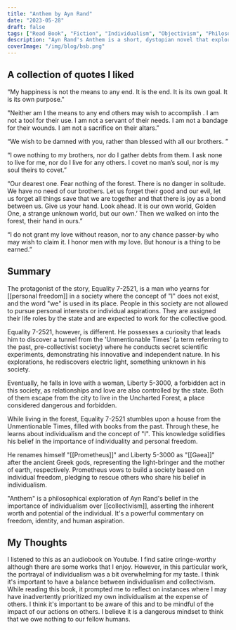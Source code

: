 ```yaml
---
title: "Anthem by Ayn Rand"
date: "2023-05-28"
draft: false
tags: ["Read Book", "Fiction", "Individualism", "Objectivism", "Philosophy", "Politics"]
description: "Ayn Rand's Anthem is a short, dystopian novel that explores the dangers of collectivism and the importance of individualism. "
coverImage: "/img/blog/bsb.png"
---
```


## A collection of quotes I liked

“My happiness is not the means to any end. It is the end. It is its own goal. It is its own purpose."

"Neither am I the means to any end others may wish to accomplish . I am not a tool for their use. I am not a servant of their needs. I am not a bandage for their wounds. I am not a sacrifice on their altars.”

“We wish to be damned with you, rather than blessed with all our brothers. ”

 “I owe nothing to my brothers, nor do I gather debts from them. I ask none to live for me, nor do I live for any others. I covet no man’s soul, nor is my soul theirs to covet.”

  “Our dearest one. Fear nothing of the forest. There is no danger in solitude. We have no need of our brothers. Let us forget their good and our evil, let us forget all things save that we are together and that there is joy as a bond between us. Give us your hand. Look ahead. It is our own world, Golden One, a strange unknown world, but our own.’ Then we walked on into the forest, their hand in ours.”

  “I do not grant my love without reason, nor to any chance passer-by who may wish to claim it. I honor men with my love. But honour is a thing to be earned.”

  ## Summary

  The protagonist of the story, Equality 7-2521, is a man who yearns for [[personal freedom]] in a society where the concept of "I" does not exist, and the word "we" is used in its place. People in this society are not allowed to pursue personal interests or individual aspirations. They are assigned their life roles by the state and are expected to work for the collective good.

Equality 7-2521, however, is different. He possesses a curiosity that leads him to discover a tunnel from the 'Unmentionable Times' (a term referring to the past, pre-collectivist society) where he conducts secret scientific experiments, demonstrating his innovative and independent nature. In his explorations, he rediscovers electric light, something unknown in his society.

Eventually, he falls in love with a woman, Liberty 5-3000, a forbidden act in this society, as relationships and love are also controlled by the state. Both of them escape from the city to live in the Uncharted Forest, a place considered dangerous and forbidden.

While living in the forest, Equality 7-2521 stumbles upon a house from the Unmentionable Times, filled with books from the past. Through these, he learns about individualism and the concept of "I". This knowledge solidifies his belief in the importance of individuality and personal freedom.

He renames himself "[[Prometheus]]" and Liberty 5-3000 as "[[Gaea]]" after the ancient Greek gods, representing the light-bringer and the mother of earth, respectively. Prometheus vows to build a society based on individual freedom, pledging to rescue others who share his belief in individualism.

"Anthem" is a philosophical exploration of Ayn Rand's belief in the importance of individualism over [[collectivism]], asserting the inherent worth and potential of the individual. It's a powerful commentary on freedom, identity, and human aspiration.

## My Thoughts

I listened to this as an audiobook on Youtube. I find satire cringe-worthy although there are some works that I enjoy. However, in this particular work, the portrayal of individualism was a bit overwhelming for my taste. I think it's important to have a balance between individualism and collectivism. While reading this book, it prompted me to reflect on instances where I may have inadvertently prioritized my own individualism at the expense of others. I think it's important to be aware of this and to be mindful of the impact of our actions on others. I believe it is a dangerous mindset to think that we owe nothing to our fellow humans.
